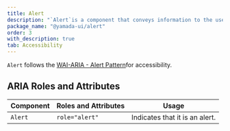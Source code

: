```yaml
---
title: Alert
description: "`Alert`is a component that conveys information to the user."
package_name: "@yamada-ui/alert"
order: 3
with_description: true
tab: Accessibility
---
```


`Alert` follows the [WAI-ARIA - Alert Pattern](https://www.w3.org/WAI/ARIA/apg/patterns/alert/)for accessibility.

## ARIA Roles and Attributes

| Component | Roles and Attributes | Usage                          |
| --------- | -------------------- | ------------------------------ |
| `Alert`   | `role="alert"`       | Indicates that it is an alert. |
